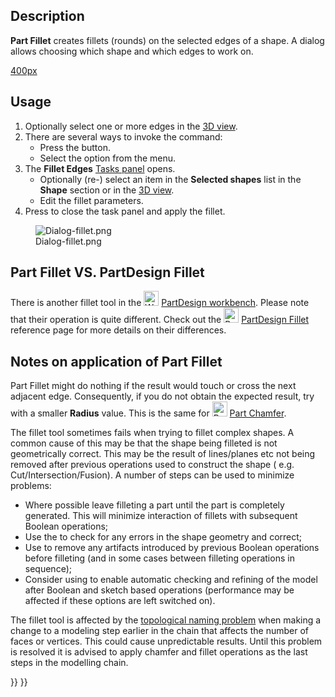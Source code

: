 <languages/>
<translate>

<!--T:9-->
{{Docnav
|[[Part_Scale|Scale]]
|[[Part_Chamfer|Chamfer]]
|[[Part_Workbench|Part]]
|IconL=Part_Scale.svg
|IconR=Part_Chamfer.svg
|IconC=Workbench_Part.svg
}}

<!--T:1-->
{{GuiCommand
|Name=Part Fillet
|MenuLocation=Part → Fillet...
|Workbenches=[[Part_Workbench|Part]]
|SeeAlso=[[Part_Chamfer|Part Chamfer]]
}}

== Description == <!--T:2-->

<!--T:7-->
'''Part Fillet''' creates fillets (rounds) on the selected edges of a shape. A dialog allows choosing which shape and which edges to work on.

</translate>
[[image:Part_fillet_plate.PNG|400px]]
<translate>
<!--T:17-->
{{Caption|Plate with filleted corners}}

==Usage== <!--T:3-->

<!--T:8-->
# Optionally select one or more edges in the [[3D_view|3D view]].
# There are several ways to invoke the command:
#* Press the {{Button|[[Image:Part_Fillet.svg|16px]] Fillet...}} button.
#* Select the {{MenuCommand|Part → [[Image:Part_Fillet.svg|16px]] Fillet...}} option from the menu.
# The '''Fillet Edges''' [[Task_panel|Tasks panel]] opens.
#* Optionally (re-) select an item in the '''Selected shapes''' list in the '''Shape''' section or in the [[3D_view|3D view]].
#* Edit the fillet parameters.
# Press {{Button|OK}} to close the task panel and apply the fillet.

<!--T:4-->
[[Image:Dialog-fillet.png]]

== Part Fillet VS. PartDesign Fillet == <!--T:15-->

<!--T:5-->
There is another fillet tool in the [[Image:Workbench_PartDesign.svg|24px|link=PartDesign_Workbench]] [[PartDesign_Workbench|PartDesign workbench]]. Please note that their operation is quite different. Check out the [[Image:PartDesign_Fillet.svg|24px|link=PartDesign_Fillet]] [[PartDesign_Fillet|PartDesign Fillet]] reference page for more details on their differences.

== Notes on application of Part Fillet == <!--T:16-->

<!--T:6-->
Part Fillet might do nothing if the result would touch or cross the next adjacent edge. Consequently, if you do not obtain the expected result, try with a smaller '''Radius''' value. This is the same for [[Image:Part_Chamfer.svg|24px]] [[Part_Chamfer|Part Chamfer]].

<!--T:13-->
The fillet tool sometimes fails when trying to fillet complex shapes. A common cause of this may be that the shape being filleted is not geometrically correct. This may be the result of lines/planes etc not being removed after previous operations used to construct the shape ( e.g. Cut/Intersection/Fusion). A number of steps can be used to minimize problems:
* Where possible leave filleting a part until the part is completely generated. This will minimize interaction of fillets with subsequent Boolean operations;
* Use the {{MenuCommand|Part → Check Geometry}} to check for any errors in the shape geometry and correct;
* Use {{MenuCommand|Part → Create a copy → Refine shape}} to remove any artifacts introduced by previous Boolean operations before filleting (and in some cases between filleting operations in sequence);
* Consider using {{MenuCommand|Edit → Preferences → PartDesign}} to enable automatic checking and refining of the model after Boolean and sketch based operations (performance may be affected if these options are left switched on). 

<!--T:14-->
The fillet tool is affected by the [[Topological_naming_problem|topological naming problem]] when making a change to a modeling step earlier in the chain that affects the number of faces or vertices. This could cause unpredictable results. Until this problem is resolved it is advised to apply chamfer and fillet operations as the last steps in the modelling chain.


<!--T:10-->
{{Docnav
|[[Part_Scale|Scale]]
|[[Part_Chamfer|Chamfer]]
|[[Part_Workbench|Part]]
|IconL=Part_Scale.svg
|IconR=Part_Chamfer.svg
|IconC=Workbench_Part.svg
}}

</translate>
{{Part_Tools_navi{{#translation:}}}}
{{Userdocnavi{{#translation:}}}}